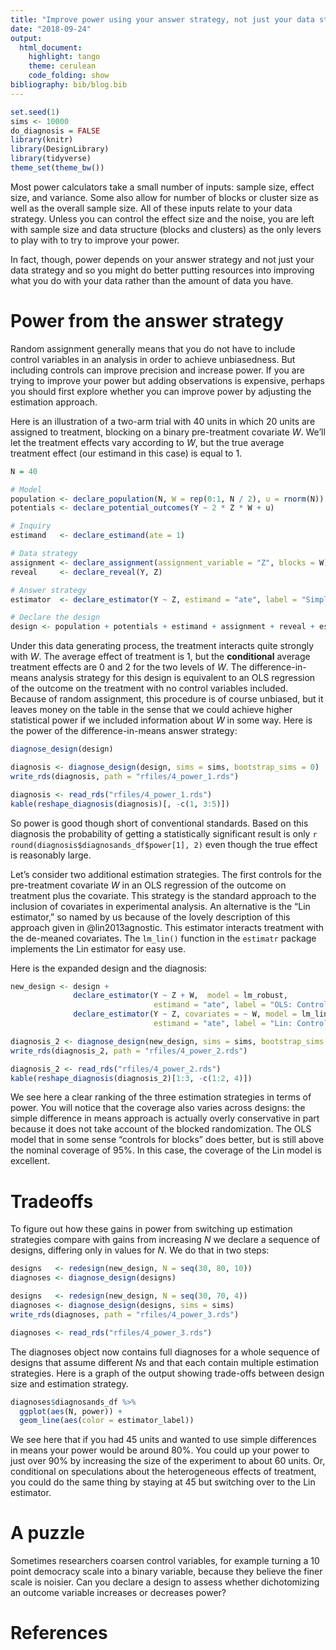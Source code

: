 ```yaml
---
title: "Improve power using your answer strategy, not just your data strategy"
date: "2018-09-24"
output:
  html_document:
    highlight: tango
    theme: cerulean
    code_folding: show
bibliography: bib/blog.bib
---
```


```r
set.seed(1)
sims <- 10000
do_diagnosis = FALSE
library(knitr)
library(DesignLibrary)
library(tidyverse)
theme_set(theme_bw())

```

Most power calculators take a small number of inputs: sample size, effect size, and variance. Some also allow for number of blocks or cluster size as well as the overall sample size. All of these inputs relate to your data strategy. Unless you can control the effect size and the noise, you are left with sample size and data structure (blocks and clusters) as the only levers to play with to try to improve your power. 

In fact, though, power depends on your answer strategy and not just your data strategy and so you might do better putting resources into improving what you do with your data rather than the amount of data you have. 

# Power from the answer strategy

Random assignment generally means that you do not have to include control variables in an analysis in order to achieve unbiasedness. But including controls can improve precision and increase power. If you are trying to improve your power but adding observations is expensive, perhaps you should first explore whether you can improve power by adjusting the estimation approach. 

Here is an illustration of a two-arm trial with 40 units in which 20 units are assigned to treatment, blocking on a binary pre-treatment covariate $W$. We'll let the treatment effects vary according to $W$, but the true average treatment effect (our estimand in this case) is equal to 1.

```r
N = 40

# Model
population <- declare_population(N, W = rep(0:1, N / 2), u = rnorm(N))  
potentials <- declare_potential_outcomes(Y ~ 2 * Z * W + u)

# Inquiry
estimand   <- declare_estimand(ate = 1)  

# Data strategy
assignment <- declare_assignment(assignment_variable = "Z", blocks = W) 
reveal     <- declare_reveal(Y, Z)

# Answer strategy
estimator  <- declare_estimator(Y ~ Z, estimand = "ate", label = "Simple D-I-M")

# Declare the design
design <- population + potentials + estimand + assignment + reveal + estimator
```

Under this data generating process, the treatment interacts quite strongly with $W$. The average effect of treatment is 1, but the **conditional** average treatment effects are 0 and 2 for the two levels of $W$. The difference-in-means analysis strategy for this design is equivalent to an OLS regression of the outcome on the treatment with no control variables included. Because of random assignment, this procedure is of course unbiased, but it leaves money on the table in the sense that we could achieve higher statistical power if we included information about $W$ in some way. Here is the power of the difference-in-means answer strategy:

```r
diagnose_design(design)
```

```r
diagnosis <- diagnose_design(design, sims = sims, bootstrap_sims = 0)
write_rds(diagnosis, path = "rfiles/4_power_1.rds")
```


```r
diagnosis <- read_rds("rfiles/4_power_1.rds") 
kable(reshape_diagnosis(diagnosis)[, -c(1, 3:5)])
```

So power is good though short of conventional standards. Based on this diagnosis the probability of getting a statistically significant result is only `r round(diagnosis$diagnosands_df$power[1], 2)` even though the true effect is reasonably large.  

Let's consider two additional estimation strategies. The first controls for the pre-treatment covariate $W$ in an OLS regression of the outcome on treatment plus the covariate. This strategy is the standard approach to the inclusion of covariates in experimental analysis. An alternative is the "Lin estimator," so named by us because of the lovely description of this approach given in @lin2013agnostic. This estimator interacts treatment with the de-meaned covariates. The `lm_lin()` function in the `estimatr` package implements the Lin estimator for easy use.

Here is the expanded design and the diagnosis:

```r
new_design <- design +
              declare_estimator(Y ~ Z + W,  model = lm_robust, 
                                estimand = "ate", label = "OLS: Control for W") +
              declare_estimator(Y ~ Z, covariates = ~ W, model = lm_lin, 
                                estimand = "ate", label = "Lin: Control + Interaction") 
```



```r
diagnosis_2 <- diagnose_design(new_design, sims = sims, bootstrap_sims = 0)
write_rds(diagnosis_2, path = "rfiles/4_power_2.rds")
```

```r
diagnosis_2 <- read_rds("rfiles/4_power_2.rds") 
kable(reshape_diagnosis(diagnosis_2)[1:3, -c(1:2, 4)])
```

We see here a clear ranking of the three estimation strategies in terms of power. You will notice that the coverage also varies across designs: the simple difference in means approach is actually overly conservative in part because it does not take account of the blocked randomization. The OLS model that in some sense "controls for blocks" does better, but is still above the nominal coverage of 95%. In this case, the coverage of the Lin model is excellent.

# Tradeoffs 

To figure out how these gains in power from switching up estimation strategies compare with gains from increasing $N$ we declare a sequence of designs, differing only in values for $N$. We do that in two steps:

```r
designs   <- redesign(new_design, N = seq(30, 80, 10))
diagnoses <- diagnose_design(designs)
```

```r
designs   <- redesign(new_design, N = seq(30, 70, 4))
diagnoses <- diagnose_design(designs, sims = sims)
write_rds(diagnoses, path = "rfiles/4_power_3.rds")
```

```r
diagnoses <- read_rds("rfiles/4_power_3.rds") 
```

The diagnoses object now contains full diagnoses for a whole sequence of designs that assume different $N$s and that each contain multiple estimation strategies. Here is a graph of the output showing trade-offs between design size and estimation strategy.

```r
diagnoses$diagnosands_df %>%
  ggplot(aes(N, power)) + 
  geom_line(aes(color = estimator_label))
```

We see here that if you had 45 units and wanted to use simple differences in means your power would be around 80%. You could up your power to just over 90% by increasing the size of the experiment to about 60 units. Or, conditional on speculations about the heterogeneous effects of treatment, you could do the same thing by staying at 45 but switching over to the Lin estimator. 

# A puzzle

Sometimes researchers coarsen control variables, for example turning a 10 point democracy scale into a binary variable, because they believe the finer scale is noisier. Can you declare a design to assess whether dichotomizing an outcome variable increases or decreases power? 

# References
